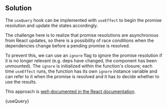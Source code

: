 

## Solution

The `useQuery` hook can be implemented with `useEffect` to begin the promise resolution and update the states accordingly.

The challenge here is to realize that promise resolutions are asynchronous from React updates, so there is a possibility of race conditions when the dependencies change before a pending promise is resolved.

To prevent this, we can use an `ignore` flag to ignore the promise resolution if it is no longer relevant (e.g. deps have changed, the component has been unmounted). The `ignore` is initialized within the function's closure; each time `useEffect` runs, the function has its own `ignore` instance variable and can refer to it when the promise is resolved and it has to decide whether to use the results.

This approach is [well-documented in the React documentation](https://react.dev/reference/react/useEffect#fetching-data-with-effects).

<MDXCodeBlock>{useQuery}</MDXCodeBlock>
